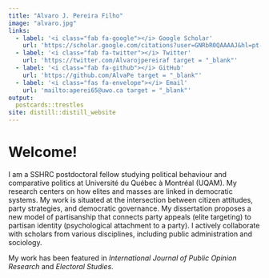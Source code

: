```yaml
---
title: "Alvaro J. Pereira Filho"
image: "alvaro.jpg"
links:
  - label: '<i class="fab fa-google"></i> Google Scholar'
    url: 'https://scholar.google.com/citations?user=GNRbR0QAAAAJ&hl=pt-BR&oi=ao target = "_blank"'
  - label: '<i class="fab fa-twitter"></i> Twitter'
    url: 'https://twitter.com/Alvarojpereiraf target = "_blank"'
  - label: '<i class="fab fa-github"></i> GitHub'
    url: 'https://github.com/AlvaPe target = "_blank"'
  - label: '<i class="fas fa-envelope"></i> Email'
    url: 'mailto:aperei65@uwo.ca target = "_blank"'
output:
  postcards::trestles
site: distill::distill_website  
---
```

 
# Welcome!

I am a SSHRC postdoctoral fellow studying political behaviour and comparative politics at Université du Québec à Montréal (UQAM). My research centers on how elites and masses are linked in democratic systems. My work is situated at the intersection between citizen attitudes, party strategies, and democratic governance. My dissertation proposes a new model of partisanship that connects party appeals (elite targeting) to partisan identity (psychological attachment to a party). I actively collaborate with scholars from various disciplines, including public administration and sociology. 

My work has been featured in *International Journal of Public Opinion Research* and *Electoral Studies*. 

